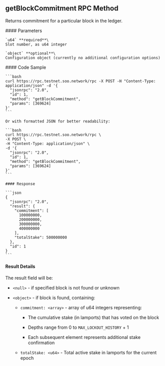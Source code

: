 ## getBlockCommitment RPC Method

Returns commitment for a particular block in the ledger.

<div className="grid grid-cols-2 gap-1 mt-2">
  <div className="col-span-1">
    #### Parameters

    `u64` **required**\
    Slot number, as u64 integer

    `object` **optional**\
    Configuration object (currently no additional configuration options)
  </div>

  <div className="col-span-1">
    #### Code Sample

    ```bash
    curl https://rpc.testnet.soo.network/rpc -X POST -H "Content-Type: application/json" -d '{
      "jsonrpc": "2.0",
      "id": 1,
      "method": "getBlockCommitment",
      "params": [369624]
    }'
    ```

    Or with formatted JSON for better readability:

    ```bash
    curl https://rpc.testnet.soo.network/rpc \
    -X POST \
    -H "Content-Type: application/json" \
    -d '{
      "jsonrpc": "2.0",
      "id": 1,
      "method": "getBlockCommitment",
      "params": [369624]
    }'
    ```

    #### Response

    ```json
    {
      "jsonrpc": "2.0",
      "result": {
        "commitment": [
          100000000,
          200000000,
          300000000,
          400000000
        ],
        "totalStake": 500000000
      },
      "id": 1
    }
    ```
  </div>
</div>

#### Result Details

The result field will be:

* `<null>` - if specified block is not found or unknown

* `<object>` - if block is found, containing:

  * `commitment: <array>` - array of u64 integers representing:

    * The cumulative stake (in lamports) that has voted on the block

    * Depths range from 0 to `MAX_LOCKOUT_HISTORY` + 1

    * Each subsequent element represents additional stake confirmation

  * `totalStake: <u64>` - Total active stake in lamports for the current epoch